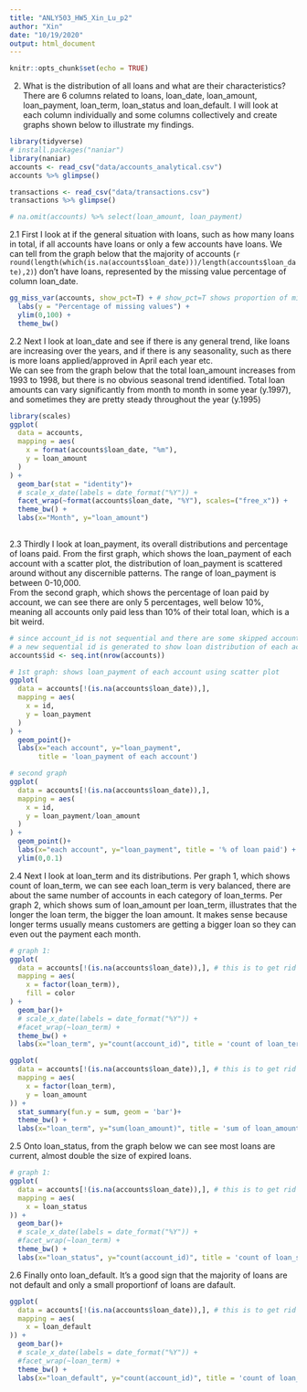 ```yaml
---
title: "ANLY503_HW5_Xin_Lu_p2"
author: "Xin"
date: "10/19/2020"
output: html_document
---
```


```r
knitr::opts_chunk$set(echo = TRUE)
```

2. What is the distribution of all loans and what are their characteristics?
There are 6 columns related to loans, loan_date, loan_amount, loan_payment, loan_term, loan_status and loan_default. I will look at each column individually and some columns collectively and create graphs shown below to illustrate my findings.  

```r
library(tidyverse)
# install.packages("naniar")
library(naniar)
accounts <- read_csv("data/accounts_analytical.csv")
accounts %>% glimpse()

transactions <- read_csv("data/transactions.csv")
transactions %>% glimpse()
```


```r
# na.omit(accounts) %>% select(loan_amount, loan_payment)
```

2.1 First I look at if the general situation with loans, such as how many loans in total, if all accounts have loans or only a few accounts have loans. We can tell from the graph below that the majority of accounts (`r round(length(which(is.na(accounts$loan_date)))/length(accounts$loan_date),2)`) don't have loans, represented by the missing value percentage of column loan_date.  
```r
gg_miss_var(accounts, show_pct=T) + # show_pct=T shows proportion of missing
  labs(y = "Percentage of missing values") +
  ylim(0,100) +
  theme_bw()
```

2.2 Next I look at loan_date and see if there is any general trend, like loans are increasing over the years, and if there is any seasonality, such as there is more loans applied/approved in April each year etc.  
We can see from the graph below that the total loan_amount increases from 1993 to 1998, but there is no obvious seasonal trend identified. Total loan amounts can vary significantly from month to month in some year (y.1997), and sometimes they are pretty steady throughout the year (y.1995)  

```r
library(scales)
ggplot(
  data = accounts,
  mapping = aes(
    x = format(accounts$loan_date, "%m"),
    y = loan_amount
  )
) +
  geom_bar(stat = "identity")+
  # scale_x_date(labels = date_format("%Y")) + 
  facet_wrap(~format(accounts$loan_date, "%Y"), scales=("free_x")) + 
  theme_bw() +
  labs(x="Month", y="loan_amount")
  
```

2.3 Thirdly I look at loan_payment, its overall distributions and percentage of loans paid. From the first graph, which shows the loan_payment of each account with a scatter plot, the distribution of loan_payment is scattered around without any discernible patterns. The range of loan_payment is between 0-10,000.  
From the second graph, which shows the percentage of loan paid by account, we can see there are only 5 percentages, well below 10%, meaning all accounts only paid less than 10% of their total loan, which is a bit weird.  

```r
# since account_id is not sequential and there are some skipped account numbers, which can be misleading
# a new sequential id is generated to show loan distribution of each account.
accounts$id <- seq.int(nrow(accounts))

# 1st graph: shows loan_payment of each account using scatter plot
ggplot(
  data = accounts[!(is.na(accounts$loan_date)),],
  mapping = aes(
    x = id,
    y = loan_payment
  )
) +
  geom_point()+
  labs(x="each account", y="loan_payment",
       title = 'loan_payment of each account')

# second graph
ggplot(
  data = accounts[!(is.na(accounts$loan_date)),],
  mapping = aes(
    x = id,
    y = loan_payment/loan_amount
  )
) +
  geom_point()+
  labs(x="each account", y="loan_payment", title = '% of loan paid') +
  ylim(0,0.1)
```

2.4 Next I look at loan_term and its distributions. Per graph 1, which shows count of loan_term, we can see each loan_term is very balanced, there are about the same number of accounts in each category of loan_terms. Per graph 2, which shows sum of loan_amount per loan_term, illustrates that the longer the loan term, the bigger the loan amount. It makes sense because longer terms usually means customers are getting a bigger loan so they can even out the payment each month.  

```r
# graph 1:
ggplot(
  data = accounts[!(is.na(accounts$loan_date)),], # this is to get rid of plotting NA
  mapping = aes(
    x = factor(loan_term)), 
    fill = color
) +
  geom_bar()+
  # scale_x_date(labels = date_format("%Y")) + 
  #facet_wrap(~loan_term) + 
  theme_bw() +
  labs(x="loan_term", y="count(account_id)", title = 'count of loan_term')

ggplot(
  data = accounts[!(is.na(accounts$loan_date)),], # this is to get rid of plotting NA
  mapping = aes(
    x = factor(loan_term), 
    y = loan_amount
)) +
  stat_summary(fun.y = sum, geom = 'bar')+
  theme_bw() +
  labs(x="loan_term", y="sum(loan_amount)", title = 'sum of loan_amount per loan_term')
```

2.5 Onto loan_status, from the graph below we can see most loans are current, almost double the size of expired loans.  

```r
# graph 1:
ggplot(
  data = accounts[!(is.na(accounts$loan_date)),], # this is to get rid of plotting NA
  mapping = aes(
    x = loan_status
)) +
  geom_bar()+
  # scale_x_date(labels = date_format("%Y")) + 
  #facet_wrap(~loan_term) + 
  theme_bw() +
  labs(x="loan_status", y="count(account_id)", title = 'count of loan_status')
```

2.6 Finally onto loan_default. It's a good sign that the majority of loans are not default and only a small proportionf of loans are dafault.  
```r
ggplot(
  data = accounts[!(is.na(accounts$loan_date)),], # this is to get rid of plotting NA
  mapping = aes(
    x = loan_default
)) +
  geom_bar()+
  # scale_x_date(labels = date_format("%Y")) + 
  #facet_wrap(~loan_term) + 
  theme_bw() +
  labs(x="loan_default", y="count(account_id)", title = 'count of loan_default')
```


